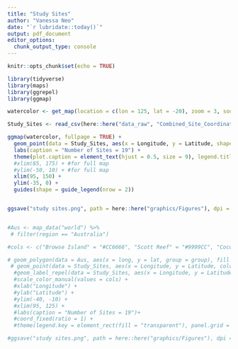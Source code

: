 ```yaml
---
title: "Study Sites"
author: "Vanessa Neo"
date: "`r lubridate::today()`"
output: pdf_document
editor_options: 
  chunk_output_type: console
---
```


```r
knitr::opts_chunk$set(echo = TRUE)
```

```r
library(tidyverse)
library(maps)
library(ggrepel)
library(ggmap)

watercolor <- get_map(location = c(lon = 125, lat = -20), zoom = 3, source = 'stamen', maptype="watercolor")

Study_Sites <- read_csv(here::here("data_raw", "Combined_Site_Coordinates_Full.csv")) 

ggmap(watercolor, fullpage = TRUE) +
  geom_point(data = Study_Sites, aes(x = Longitude, y = Latitude, shape = Reef), size = 3, position = "jitter") +
  labs(caption = "Number of Sites = 19") +
  theme(plot.caption = element_text(hjust = 0.5, size = 9), legend.title = element_blank(), legend.key = element_rect(fill = "transparent"), panel.background = element_rect(fill = "transparent"), legend.position = "bottom", legend.text = element_text(size = 7)) +
  #xlim(85, 175) + #for full map
  #ylim(-50, 10) + #for full map
  xlim(95, 150) +
  ylim(-35, 0) +
  guides(shape = guide_legend(nrow = 2))


ggsave("study sites.png", path = here::here("graphics/Figures"), dpi = 300, width = 210, height = 100, units = "mm", limitsize = TRUE, bg = "transparent")


#Aus <- map_data("world") %>% 
 # filter(region == "Australia")

#cols <- c("Browse Island" = "#CC6666", "Scott Reef" = "#9999CC", "Cocos (Keeling) Islands" = "#66CC99", "Ningaloo Reef" = "#FFCC99", "Houtman Abrolhos" = "dark blue")

# geom_polygon(data = Aus, aes(x = long, y = lat, group = group), fill = "grey") +
 # geom_point(data = Study_Sites, aes(x = Longitude, y = Latitude, color = Reef), size = 3 ) +
  #geom_label_repel(data = Study_Sites, aes(x = Longitude, y = Latitude, label = Site, fill = Reef), size = 4, max.overlaps = 40, segment.color = "grey80") +
  #scale_color_manual(values = cols) +
  #xlab("Longitude") +
  #ylab("Latitude") +
  #ylim(-40, -10) +
  #xlim(95, 125) +
  #labs(caption = "Number of Sites = 19")+
  #coord_fixed(ratio = 1) +
  #theme(legend.key = element_rect(fill = "transparent"), panel.grid = element_line(color = "transparent"), legend.position = "bottom", axis.title = element_text(size = 12), panel.background = element_rect(fill = "transparent"), axis.line = element_line(color = "black"), plot.caption = element_text(hjust = 0.5, size = 12), legend.title = element_blank() )

#ggsave("study sites.png", path = here::here("graphics/Figures"), dpi = 300, width = 210, height = 100, units = "mm", limitsize = FALSE)

```

